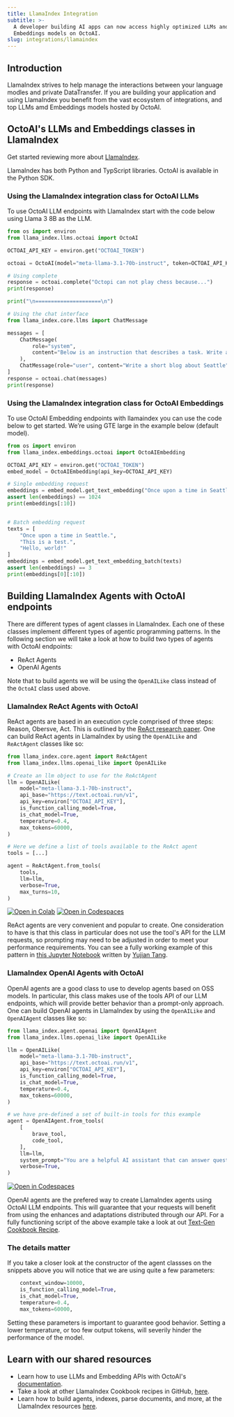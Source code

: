 ```yaml
---
title: LlamaIndex Integration
subtitle: >-
  A developer building AI apps can now access highly optimized LLMs and
  Embeddings models on OctoAI.
slug: integrations/llamaindex
---
```


## Introduction
LlamaIndex strives to help manage the interactions between your language modles and private DataTransfer. 
If you are building your application and using LlamaIndex you benefit from the vast ecosystem of integrations, and top LLMs amd Embeddings models hosted by OctoAI.


## OctoAI's LLMs and Embeddings classes in LlamaIndex
Get started reviewing more about [LlamaIndex](https://docs.llamaindex.ai/en/stable/). 

LlamaIndex has both Python and TypScript libraries. OctoAI is available in the Python SDK. 

### Using the LlamaIndex integration class for OctoAI LLMs
To use OctoAI LLM endpoints with LlamaIndex start with the code below using Llama 3 8B as the LLM.  

```python 
from os import environ
from llama_index.llms.octoai import OctoAI

OCTOAI_API_KEY = environ.get("OCTOAI_TOKEN")

octoai = OctoAI(model="meta-llama-3.1-70b-instruct", token=OCTOAI_API_KEY)

# Using complete
response = octoai.complete("Octopi can not play chess because...")
print(response)

print("\n=====================\n")

# Using the chat interface
from llama_index.core.llms import ChatMessage

messages = [
    ChatMessage(
        role="system",
        content="Below is an instruction that describes a task. Write a response that appropriately completes the request.",
    ),
    ChatMessage(role="user", content="Write a short blog about Seattle"),
]
response = octoai.chat(messages)
print(response)
```

### Using the LlamaIndex integration class for OctoAI Embeddings
To use OctoAI Embedding endpoints with llamaindex 
you can use the code below to get started. We’re using GTE large in the example below (default model).

```python 
from os import environ
from llama_index.embeddings.octoai import OctoAIEmbedding

OCTOAI_API_KEY = environ.get("OCTOAI_TOKEN")
embed_model = OctoAIEmbedding(api_key=OCTOAI_API_KEY)

# Single embedding request
embeddings = embed_model.get_text_embedding("Once upon a time in Seattle.")
assert len(embeddings) == 1024
print(embeddings[:10])


# Batch embedding request
texts = [
    "Once upon a time in Seattle.", 
    "This is a test.", 
    "Hello, world!"
]
embeddings = embed_model.get_text_embedding_batch(texts)
assert len(embeddings) == 3
print(embeddings[0][:10])
```

## Building LlamaIndex Agents with OctoAI endpoints
There are different types of agent classes in LlamaIndex. Each one of these classes implement different types of agentic programming patterns. In the following section we will take a look at how to build two types of agents with OctoAI endpoints:
- ReAct Agents
- OpenAI Agents

<Note>Note that to build agents we will be using the `OpenAILike` class instead of the `OctoAI` class used above.</Note>

### LlamaIndex ReAct Agents with OctoAI
ReAct agents are based in an execution cycle comprised of three steps: Reason, Obersve, Act. This is outlined by the [ReAct research paper](https://react-lm.github.io/). One can build ReAct agents in LlamaIndex by using the `OpenAILike` and `ReActAgent` classes like so:
```python
from llama_index.core.agent import ReActAgent
from llama_index.llms.openai_like import OpenAILike

# Create an llm object to use for the ReActAgent
llm = OpenAILike(
    model="meta-llama-3.1-70b-instruct",
    api_base="https://text.octoai.run/v1",
    api_key=environ["OCTOAI_API_KEY"],
    is_function_calling_model=True,
    is_chat_model=True,
    temperature=0.4,
    max_tokens=60000,
)

# Here we define a list of tools available to the ReAct agent
tools = [...]

agent = ReActAgent.from_tools(
    tools,
    llm=llm,
    verbose=True,
    max_turns=10,
)
```
[![Open in Colab](https://colab.research.google.com/assets/colab-badge.svg)](https://github.com/ytang07/ai_agents_cookbooks/)
[![Open in Codespaces](https://github.com/codespaces/badge.svg)](https://codespaces.new/ytang07/ai_agents_cookbooks/)

ReAct agents are very convenient and popular to create. One consideration to have is that this class in particular does not use the tool's API for the LLM requests, so prompting may need to be adjusted in order to meet your performance requirements. You can see a fully working example of this pattern in [this Jupyter Notebook](https://github.com/ytang07/ai_agents_cookbooks/blob/main/llamaindex/llama31_8b_rag_agent.ipynb) written by [Yujian Tang](https://github.com/ytang07).

### LlamaIndex OpenAI Agents with OctoAI
OpenAI agents are a good class to use to develop agents based on OSS models. In particular, this class makes use of the tools API of our LLM endpoints, which will provide better behavior than a prompt-only approach. One can build OpenAI agents in LlamaIndex by using the `OpenAILike` and `OpenAIAgent` classes like so:
```python
from llama_index.agent.openai import OpenAIAgent
from llama_index.llms.openai_like import OpenAILike

llm = OpenAILike(
    model="meta-llama-3.1-70b-instruct",
    api_base="https://text.octoai.run/v1",
    api_key=environ["OCTOAI_API_KEY"],
    is_function_calling_model=True,
    is_chat_model=True,
    temperature=0.4,
    max_tokens=60000,
)

# we have pre-defined a set of built-in tools for this example
agent = OpenAIAgent.from_tools(
    [
        brave_tool,
        code_tool,
    ],
    llm=llm,
    system_prompt="You are a helpful AI assistant that can answer questions and run code.Answer questions based on the information returned by the tools, even when they are wrong. You will provide to the user the answers given by the tools.",
    verbose=True,
)
```
[![Open in Codespaces](https://github.com/codespaces/badge.svg)](https://codespaces.new/octoml/octoai-textgen-cookbook)

OpenAI agents are the prefered way to create LlamaIndex agents using OctoAI LLM endpoints. This will guarantee that your requests will benefit from using the enhances and adaptations distributed through our API. For a fully functioning script of the above example take a look at out [Text-Gen Cookbook Recipe](https://github.com/octoml/octoai-textgen-cookbook/tree/main/llama_index).

### The details matter
If you take a closer look at the constructor of the agent classses on the snippets above you will notice that we are using quite a few parameters:
```python
    context_window=10000,
    is_function_calling_model=True,
    is_chat_model=True,
    temperature=0.4,
    max_tokens=60000,
```

Setting these parameters is important to guarantee good behavior. Setting a lower temperature, or too few output tokens, will severily hinder the performance of the model.


## Learn with our shared resources
- Learn how to use LLMs and Embedding APIs with OctoAI's [documentation](https://octo.ai/docs/text-gen-solution/getting-started).
- Take a look at other LlamaIndex Cookbook recipes in GitHub, [here](https://github.com/octoml/octoai-textgen-cookbook/tree/main/llama_index).
- Learn how to build agents, indexes, parse documents, and more, at the LlamaIndex resources [here](https://docs.llamaindex.ai/en/stable/).
